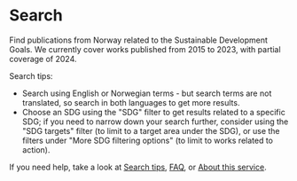 # Search

Find publications from Norway related to the Sustainable Development Goals. We currently cover works published from 2015 to 2023, with partial coverage of 2024.

Search tips: 

* Search using English or Norwegian terms - but search terms are not translated, so search in both languages to get more results.
* Choose an SDG using the "SDG" filter to get results related to a specific SDG; if you need to narrow down your search further, consider using 
the "SDG targets" filter (to limit to a target area under the SDG), or use the filters under "More SDG filtering options" (to limit to works related to action).

If you need help, take a look at [Search tips](/hjelp/sokehjelp), [FAQ](/hjelp/ofte-stilte-sporsmal), or [About this service](/om/om-tjenesten).


<Search />

